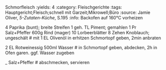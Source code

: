 Schmorfleisch
:yields: 4
:category: Fleischgerichte
:tags: Hauptgericht;Fleisch;schnell mit Garzeit;Mikrowell;Büro
:source: Jamie Oliver, _5-Zutaten-Küche_, S.195
:info: Backofen auf 160°C vorheizen

4 Paprika (bunt); breite Streifen
1 geh. TL Piment; gemahlen
1 Pr Salz+Pfeffer
600g Rind (mager)
10 Lorbeerblätter
8 Zehen Knoblauch; ungeschält
# mit 1 EL Olivenöl in erhitzen Schmortopf geben, 2min anbraten

2 EL Rotweinessig
500ml Wasser
# in Schmortopf geben, abdecken, 2h in Ofen garen.
  ggf. Wasser zugeben

_ Salz+Pfeffer
# abschmecken, servieren






